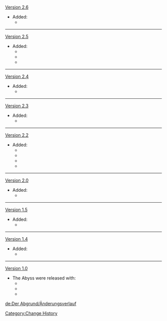 [[Version 2.6]]
*Added:
**{{Enemy|Black Serpent Knight: Windcutter}}
----
[[Version 2.5]]
*Added:
**{{Enemy|Shadowy Husk: Defender}}
**{{Enemy|Shadowy Husk: Line Breaker}}
**{{Enemy|Shadowy Husk: Standard Bearer}}
----
[[Version 2.4]]
*Added:
**{{Enemy|Abyss Lector: Fathomless Flames}}
----
[[Version 2.3]]
*Added:
**{{Enemy|Golden Wolflord}}
----
[[Version 2.2]]
*Added:
**{{Enemy|Rockfond Rifthound Whelp}}
**{{Enemy|Thundercraven Rifthound Whelp}}
**{{Enemy|Rockfond Rifthound}}
**{{Enemy|Thundercraven Rifthound}}
----
[[Version 2.0]]
*Added:
**{{Enemy|Electro Abyss Mage}}
----
[[Version 1.5]]
*Added:
**{{Enemy|Abyss Lector: Violet Lightning}}
----
[[Version 1.4]]
*Added:
**{{Enemy|Abyss Herald: Wicked Torrents}}
----
[[Version 1.0]]
*The Abyss were released with:
**{{Enemy|Pyro Abyss Mage}}
**{{Enemy|Hydro Abyss Mage}}
**{{Enemy|Cryo Abyss Mage}}
<noinclude>
[[Category:Change History]]

[[de:Der Abgrund/Änderungsverlauf]]
</noinclude>